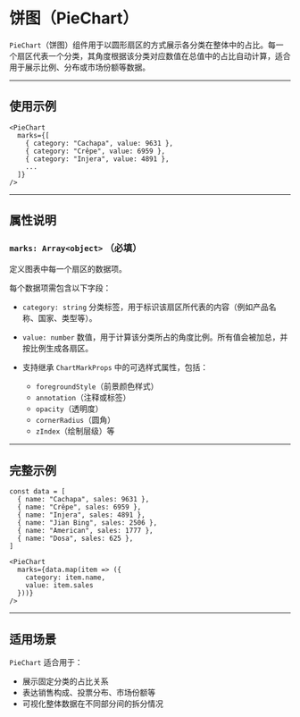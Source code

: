 # 饼图（PieChart） 
        
`PieChart`（饼图）组件用于以圆形扇区的方式展示各分类在整体中的占比。每一个扇区代表一个分类，其角度根据该分类对应数值在总值中的占比自动计算，适合用于展示比例、分布或市场份额等数据。

---

## 使用示例

```tsx
<PieChart
  marks={[
    { category: "Cachapa", value: 9631 },
    { category: "Crêpe", value: 6959 },
    { category: "Injera", value: 4891 },
    ...
  ]}
/>
```

---

## 属性说明

### `marks: Array<object>` **（必填）**

定义图表中每一个扇区的数据项。

每个数据项需包含以下字段：

* `category: string`
  分类标签，用于标识该扇区所代表的内容（例如产品名称、国家、类型等）。

* `value: number`
  数值，用于计算该分类所占的角度比例。所有值会被加总，并按比例生成各扇区。

* 支持继承 `ChartMarkProps` 中的可选样式属性，包括：

  * `foregroundStyle`（前景颜色样式）
  * `annotation`（注释或标签）
  * `opacity`（透明度）
  * `cornerRadius`（圆角）
  * `zIndex`（绘制层级）等

---

## 完整示例

```tsx
const data = [
  { name: "Cachapa", sales: 9631 },
  { name: "Crêpe", sales: 6959 },
  { name: "Injera", sales: 4891 },
  { name: "Jian Bing", sales: 2506 },
  { name: "American", sales: 1777 },
  { name: "Dosa", sales: 625 },
]

<PieChart
  marks={data.map(item => ({
    category: item.name,
    value: item.sales
  }))}
/>
```

---

## 适用场景

`PieChart` 适合用于：

* 展示固定分类的占比关系
* 表达销售构成、投票分布、市场份额等
* 可视化整体数据在不同部分间的拆分情况

